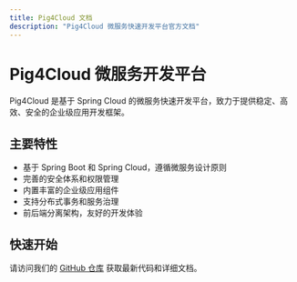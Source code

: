 ```yaml
---
title: Pig4Cloud 文档
description: "Pig4Cloud 微服务快速开发平台官方文档"
---
```


# Pig4Cloud 微服务开发平台

Pig4Cloud 是基于 Spring Cloud 的微服务快速开发平台，致力于提供稳定、高效、安全的企业级应用开发框架。

## 主要特性

- 基于 Spring Boot 和 Spring Cloud，遵循微服务设计原则
- 完善的安全体系和权限管理
- 内置丰富的企业级应用组件
- 支持分布式事务和服务治理
- 前后端分离架构，友好的开发体验

## 快速开始

请访问我们的 [GitHub 仓库](https://github.com/pig4cloud) 获取最新代码和详细文档。
